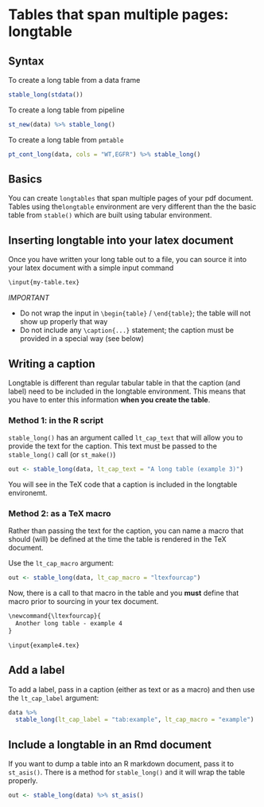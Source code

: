 # Tables that span multiple pages: longtable

## Syntax

To create a long table from a data frame

```r
stable_long(stdata())
```

To create a long table from pipeline

```r
st_new(data) %>% stable_long()
```

To create a long table from `pmtable`

```r
pt_cont_long(data, cols = "WT,EGFR") %>% stable_long()
```


## Basics

You can create `longtables` that span multiple pages of your pdf document.
Tables using the`longtable` environment are very different than the the 
basic table from `stable()` which are built using tabular environment.


## Inserting longtable into your latex document

Once you have written your long table out to a file, you can source it into 
your latex document with a simple input command

```txt
\input{my-table.tex}
```

*IMPORTANT*  

- Do not wrap the input in `\begin{table}` / `\end{table}`; the table
will not show up properly that way
- Do not include any `\caption{...}` statement; the caption must be
provided in a special way (see below)

## Writing a caption

Longtable is different than regular tabular table in that the caption 
(and label) need to be included in the longtable environment.  This means
that you have to enter this information **when you create the table**.


### Method 1: in the R script

`stable_long()` has an argument called `lt_cap_text` that will allow you
to provide the text for the caption. This text must be passed to the
`stable_long()` call (or `st_make()`)

```r
out <- stable_long(data, lt_cap_text = "A long table (example 3)")
```

You will see in the TeX code that a caption is included in the longtable
environemt.


### Method 2: as a TeX macro

Rather than passing the text for the caption, you can name a macro that
should (will) be defined at the time the table is rendered in the TeX
document.

Use the `lt_cap_macro` argument:

```r
out <- stable_long(data, lt_cap_macro = "ltexfourcap")
```

Now, there is a call to that macro in the table and you **must** define that 
macro prior to sourcing in your tex document.

```txt
\newcommand{\ltexfourcap}{
  Another long table - example 4  
}

\input{example4.tex}
```

## Add a label

To add a label, pass in a caption (either as text or as a macro) and
then use the `lt_cap_label` argument:

```r
data %>% 
  stable_long(lt_cap_label = "tab:example", lt_cap_macro = "example") 
```

## Include a longtable in an Rmd document

If you want to dump a table into an R markdown document, pass it to
`st_asis()`. There is a method for `stable_long()` and it will wrap the
table properly.

```r
out <- stable_long(data) %>% st_asis()
```


